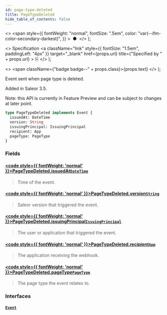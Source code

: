 ```yaml
---
id: page-type-deleted
title: PageTypeDeleted
hide_table_of_contents: false
---
```


  <>
    <span
      style={{
        fontWeight: "normal",
        fontSize: ".5em",
        color: "var(--ifm-color-secondary-darkest)",
      }}
    >
      &nbsp;●&nbsp;
    </span>
  </>
);

  <>
    Specification
    <a
      className="link"
      style={{ fontSize: "1.5em", paddingLeft: "4px" }}
      target="\_blank"
      href={props.url}
      title={"Specified by " + props.url}
    >
      ⎘
    </a>
  </>
);

  <>
    <span className={"badge badge--" + props.class}>{props.text}</span>
  </>
);

Event sent when page type is deleted.

Added in Saleor 3.5.

Note: this API is currently in Feature Preview and can be subject to changes at later point.

```graphql
type PageTypeDeleted implements Event {
  issuedAt: DateTime
  version: String
  issuingPrincipal: IssuingPrincipal
  recipient: App
  pageType: PageType
}
```

### Fields

#### [<code style={{ fontWeight: 'normal' }}>PageTypeDeleted.<b>issuedAt</b></code>](#)<Bullet />[`DateTime`](../../../storefront/miscellaneous/scalars/date-time) <Badge class="secondary" text="scalar"/>

> Time of the event.

#### [<code style={{ fontWeight: 'normal' }}>PageTypeDeleted.<b>version</b></code>](#)<Bullet />[`String`](../../../storefront/miscellaneous/scalars/string) <Badge class="secondary" text="scalar"/>

> Saleor version that triggered the event.

#### [<code style={{ fontWeight: 'normal' }}>PageTypeDeleted.<b>issuingPrincipal</b></code>](#)<Bullet />[`IssuingPrincipal`](../../../storefront/miscellaneous/unions/issuing-principal) <Badge class="secondary" text="union"/>

> The user or application that triggered the event.

#### [<code style={{ fontWeight: 'normal' }}>PageTypeDeleted.<b>recipient</b></code>](#)<Bullet />[`App`](../../../storefront/apps/objects/app) <Badge class="secondary" text="object"/>

> The application receiving the webhook.

#### [<code style={{ fontWeight: 'normal' }}>PageTypeDeleted.<b>pageType</b></code>](#)<Bullet />[`PageType`](../../../storefront/pages/objects/page-type) <Badge class="secondary" text="object"/>

> The page type the event relates to.

### Interfaces

#### [`Event`](../../../storefront/miscellaneous/interfaces/event) <Badge class="secondary" text="interface"/>

>
